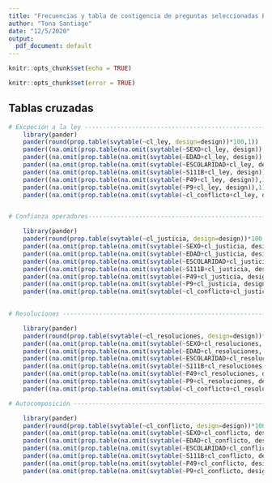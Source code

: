```yaml
---
title: "Frecuencias y tabla de contigencia de preguntas seleccionadas Encuesta Seguridad y Justicia del Inventario CDMX"
author: "Tona Santiago"
date: "12/5/2020"
output:
  pdf_document: default
---
```


```r
knitr::opts_chunk$set(echo = TRUE)
```
```r
knitr::opts_chunk$set(error = TRUE)
```


## Tablas cruzadas


```r

# Excpeción a la ley --------------------------------------------------------
    library(pander)
    pander(round(prop.table(svytable(~cl_ley, design=design))*100,1))
    pander((na.omit(prop.table(na.omit(svytable(~SEXO+cl_ley, design)),1)))*100)
    pander((na.omit(prop.table(na.omit(svytable(~EDAD+cl_ley, design)),1)))*100)
    pander((na.omit(prop.table(na.omit(svytable(~ESCOLARIDAD+cl_ley, design)),1)))*100)
    pander((na.omit(prop.table(na.omit(svytable(~S111B+cl_ley, design)),1)))*100)
    pander((na.omit(prop.table(na.omit(svytable(~P49+cl_ley, design)),1)))*100)
    pander((na.omit(prop.table(na.omit(svytable(~P9+cl_ley, design)),1)))*100)
    pander((na.omit(prop.table(na.omit(svytable(~cl_conflicto+cl_ley, design)),1)))*100)


# Confianza operadores---------------------------------------------------------------

    library(pander)
    pander(round(prop.table(svytable(~cl_justicia, design=design))*100,1))
    pander((na.omit(prop.table(na.omit(svytable(~SEXO+cl_justicia, design)),1)))*100)
    pander((na.omit(prop.table(na.omit(svytable(~EDAD+cl_justicia, design)),1)))*100)
    pander((na.omit(prop.table(na.omit(svytable(~ESCOLARIDAD+cl_justicia, design)),1)))*100)
    pander((na.omit(prop.table(na.omit(svytable(~S111B+cl_justicia, design)),1)))*100)
    pander((na.omit(prop.table(na.omit(svytable(~P49+cl_justicia, design)),1)))*100)
    pander((na.omit(prop.table(na.omit(svytable(~P9+cl_justicia, design)),1)))*100)
    pander((na.omit(prop.table(na.omit(svytable(~cl_conflicto+cl_justicia, design)),1)))*100)
    

# Resoluciones ------------------------------------------------------------

    library(pander)
    pander(round(prop.table(svytable(~cl_resoluciones, design=design))*100,1))
    pander((na.omit(prop.table(na.omit(svytable(~SEXO+cl_resoluciones, design)),1)))*100)
    pander((na.omit(prop.table(na.omit(svytable(~EDAD+cl_resoluciones, design)),1)))*100)
    pander((na.omit(prop.table(na.omit(svytable(~ESCOLARIDAD+cl_resoluciones, design)),1)))*100)
    pander((na.omit(prop.table(na.omit(svytable(~S111B+cl_resoluciones, design)),1)))*100)
    pander((na.omit(prop.table(na.omit(svytable(~P49+cl_resoluciones, design)),1)))*100)
    pander((na.omit(prop.table(na.omit(svytable(~P9+cl_resoluciones, design)),1)))*100)
    pander((na.omit(prop.table(na.omit(svytable(~cl_conflicto+cl_resoluciones, design)),1)))*100)

# Autocomposición ---------------------------------------------------------

    library(pander)
    pander(round(prop.table(svytable(~cl_conflicto, design=design))*100,1))
    pander((na.omit(prop.table(na.omit(svytable(~SEXO+cl_conflicto, design)),1)))*100)
    pander((na.omit(prop.table(na.omit(svytable(~EDAD+cl_conflicto, design)),1)))*100)
    pander((na.omit(prop.table(na.omit(svytable(~ESCOLARIDAD+cl_conflicto, design)),1)))*100)
    pander((na.omit(prop.table(na.omit(svytable(~S111B+cl_conflicto, design)),1)))*100)
    pander((na.omit(prop.table(na.omit(svytable(~P49+cl_conflicto, design)),1)))*100)
    pander((na.omit(prop.table(na.omit(svytable(~P9+cl_conflicto, design)),1)))*100)
 
  
```


